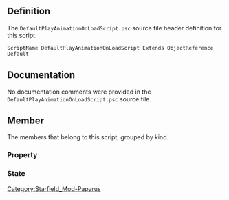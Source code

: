 {{Script_Object_Summary
| title = DefaultPlayAnimationOnLoadScript
| name = [[SFM:Script-DefaultPlayAnimationOnLoadScript|DefaultPlayAnimationOnLoadScript]]
| extends = [[SFM:Script-ObjectReference|ObjectReference]] → [[SFM:Script-Form|Form]] → [[SFM:Script-ScriptObject|ScriptObject]]
| flags = Default
}}


== Definition ==
The <code>DefaultPlayAnimationOnLoadScript.psc</code> source file header definition for this script.

<source lang="papyrus">
ScriptName DefaultPlayAnimationOnLoadScript Extends ObjectReference Default
</source>


== Documentation ==
No documentation comments were provided in the <code>DefaultPlayAnimationOnLoadScript.psc</code> source file.


== Member ==
The members that belong to this script, grouped by kind.

=== Property ===
{{Script_Object_Member_Summary
| title = AnimationToPlay
| script = [[SFM:Script-DefaultPlayAnimationOnLoadScript|DefaultPlayAnimationOnLoadScript]]
| name = [[SFM:Script-DefaultPlayAnimationOnLoadScript/AnimationToPlay|AnimationToPlay]]
| kind = Property
| flags = Mandatory Const Auto
| returns = string
}}

{{Script_Object_Member_Summary
| title = PlayAnimationOnlyOnce
| script = [[SFM:Script-DefaultPlayAnimationOnLoadScript|DefaultPlayAnimationOnLoadScript]]
| name = [[SFM:Script-DefaultPlayAnimationOnLoadScript/PlayAnimationOnlyOnce|PlayAnimationOnlyOnce]]
| kind = Property
| flags = Auto Const
| returns = bool
| parameters = false
}}

=== State ===
{{Script_Object_Member_Summary
| title = PlayAnim
| script = [[SFM:Script-DefaultPlayAnimationOnLoadScript|DefaultPlayAnimationOnLoadScript]]
| name = [[SFM:Script-DefaultPlayAnimationOnLoadScript/PlayAnim|PlayAnim]]
| kind = State
}}

{{Script_Object_Member_Summary
| title = Done
| script = [[SFM:Script-DefaultPlayAnimationOnLoadScript|DefaultPlayAnimationOnLoadScript]]
| name = [[SFM:Script-DefaultPlayAnimationOnLoadScript/Done|Done]]
| kind = State
}}


[[Category:Starfield_Mod-Papyrus]]
